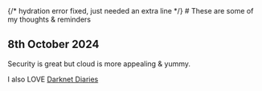 
<Navbar />
{/* hydration error fixed, just needed an extra line */}
# These are some of my thoughts & reminders<br />

## 8th October 2024    

Security is great but cloud is more appealing & yummy.

I also LOVE [Darknet Diaries](https://open.spotify.com/show/4XPl3uEEL9hvqMkoZrzbx5?si=f750111d9a484514)
